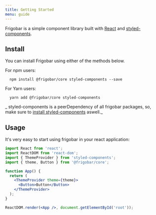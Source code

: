 ```yaml
---
title: Getting Started
menu: guide
---
```


Frigobar is a simple component library built with
[React](https://reactjs.org/ 'React') and [styled-components](https://styled-components.com/ 'styled components').

## Install

You can install Frigobar using either of the methods below.

For npm users:

```shell
  npm install @frigobar/core styled-components --save
```

For Yarn users:

```shell
  yarn add @frigobar/core styled-components
```

_ styled-components is a peerDependency of all frigobar packages, so, make sure
to [install styled-components](https://styled-components.com/docs/basics#installation) aswell._

## Usage

It's very easy to start using frigobar in your react application:

```jsx
import React from 'react';
import ReactDOM from 'react-dom';
import { ThemeProvider } from 'styled-components';
import { theme, Button } from '@frigobar/core';

function App() {
  return (
    <ThemeProvider theme={theme}>
      <Button>Button</Button>
    </ThemeProvider>
  );
}

ReactDOM.render(<App />, document.getElementById('root'));
```
